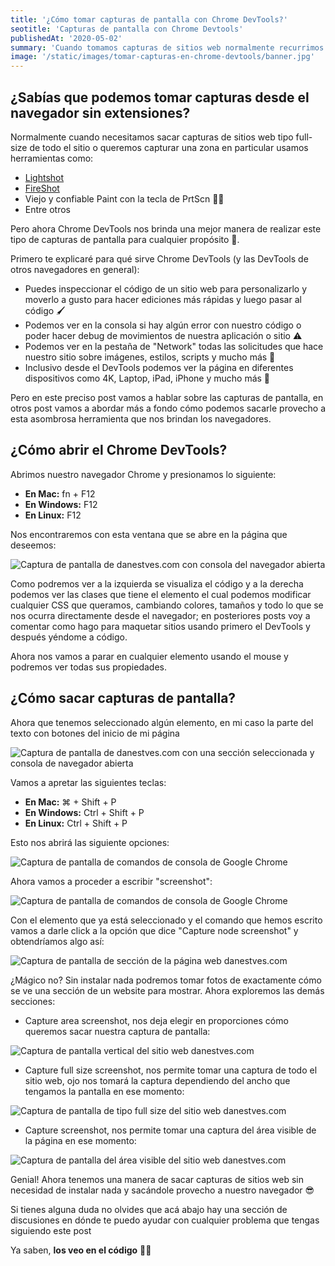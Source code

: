 ```yaml
---
title: '¿Cómo tomar capturas de pantalla con Chrome DevTools?'
seotitle: 'Capturas de pantalla con Chrome Devtools'
publishedAt: '2020-05-02'
summary: 'Cuando tomamos capturas de sitios web normalmente recurrimos a otras herramientas, pero el navegador nos puede ayudar a hacerlo mejor.'
image: '/static/images/tomar-capturas-en-chrome-devtools/banner.jpg'
---
```


## ¿Sabías que podemos tomar capturas desde el navegador sin extensiones?

Normalmente cuando necesitamos sacar capturas de sitios web tipo full-size de todo el sitio o queremos capturar una zona en particular usamos herramientas como:

- [Lightshot](https://prnt.sc/)
- [FireShot](https://chrome.google.com/webstore/detail/take-webpage-screenshots/mcbpblocgmgfnpjjppndjkmgjaogfceg?hl=es)
- Viejo y confiable Paint con la tecla de PrtScn 🧙‍♂️
- Entre otros

Pero ahora Chrome DevTools nos brinda una mejor manera de realizar este tipo de capturas de pantalla para cualquier propósito 🤩.

Primero te explicaré para qué sirve Chrome DevTools (y las DevTools de otros navegadores en general):

- Puedes inspeccionar el código de un sitio web para personalizarlo y moverlo a gusto para hacer ediciones más rápidas y luego pasar al código 🖌
- Podemos ver en la consola si hay algún error con nuestro código o poder hacer debug de movimientos de nuestra aplicación o sitio ⚠️
- Podemos ver en la pestaña de "Network" todas las solicitudes que hace nuestro sitio sobre imágenes, estilos, scripts y mucho más 📶
- Inclusivo desde el DevTools podemos ver la página en diferentes dispositivos como 4K, Laptop, iPad, iPhone y mucho más 📱

Pero en este preciso post vamos a hablar sobre las capturas de pantalla, en otros post vamos a abordar más a fondo cómo podemos sacarle provecho a esta asombrosa herramienta que nos brindan los navegadores.

## ¿Cómo abrir el Chrome DevTools?

Abrimos nuestro navegador Chrome y presionamos lo siguiente:

- **En Mac:** fn + F12
- **En Windows:** F12
- **En Linux:** F12

Nos encontraremos con esta ventana que se abre en la página que deseemos:

<Image
  src="/static/images/tomar-capturas-en-chrome-devtools/area-screenshot-devtools.png"
  alt="Captura de pantalla de danestves.com con consola del navegador abierta"
  width={1920}
  height={899}
/>

Como podremos ver a la izquierda se visualiza el código y a la derecha podemos ver las clases que tiene el elemento el cual podemos modificar cualquier CSS que queramos, cambiando colores, tamaños y todo lo que se nos ocurra directamente desde el navegador; en posteriores posts voy a comentar como hago para maquetar sitios usando primero el DevTools y después yéndome a código.

Ahora nos vamos a parar en cualquier elemento usando el mouse y podremos ver todas sus propiedades.

## ¿Cómo sacar capturas de pantalla?

Ahora que tenemos seleccionado algún elemento, en mi caso la parte del texto con botones del inicio de mi página

<Image
  src="/static/images/tomar-capturas-en-chrome-devtools/node-screenshot-with-devtools.png"
  alt="Captura de pantalla de danestves.com con una sección seleccionada y consola de navegador abierta"
  width={1920}
  height={513}
/>

Vamos a apretar las siguientes teclas:

- **En Mac:** ⌘ + Shift + P
- **En Windows:** Ctrl + Shift + P
- **En Linux:** Ctrl + Shift + P

Esto nos abrirá las siguiente opciones:

<Image
  src="/static/images/tomar-capturas-en-chrome-devtools/devtools-options.png"
  alt="Captura de pantalla de comandos de consola de Google Chrome"
  width={710}
  height={410}
/>

Ahora vamos a proceder a escribir "screenshot":

<Image
  src="/static/images/tomar-capturas-en-chrome-devtools/devtools-screenshot-options.png"
  alt="Captura de pantalla de comandos de consola de Google Chrome"
  width={832}
  height={336}
/>

Con el elemento que ya está seleccionado y el comando que hemos escrito vamos a darle click a la opción que dice "Capture node screenshot" y obtendríamos algo así:

<Image
  src="/static/images/tomar-capturas-en-chrome-devtools/node-screenshot.png"
  alt="Captura de pantalla de sección de la página web danestves.com"
  width={590}
  height={249}
/>

¿Mágico no? Sin instalar nada podremos tomar fotos de exactamente cómo se ve una sección de un website para mostrar. Ahora exploremos las demás secciones:

- Capture area screenshot, nos deja elegir en proporciones cómo queremos sacar nuestra captura de pantalla:

<Image
  src="/static/images/tomar-capturas-en-chrome-devtools/area-screenshot.png"
  alt="Captura de pantalla vertical del sitio web danestves.com"
  width={125}
  height={490}
/>

- Capture full size screenshot, nos permite tomar una captura de todo el sitio web, ojo nos tomará la captura dependiendo del ancho que tengamos la pantalla en ese momento:

<Image
  src="/static/images/tomar-capturas-en-chrome-devtools/full-size-screenshot.png"
  alt="Captura de pantalla de tipo full size del sitio web danestves.com"
  width={1091}
  height={2647}
/>

- Capture screenshot, nos permite tomar una captura del área visible de la página en ese momento:

<Image
  src="/static/images/tomar-capturas-en-chrome-devtools/visible-area-screenshot.png"
  alt="Captura de pantalla del área visible del sitio web danestves.com"
  width={1091}
  height={842}
/>

Genial! Ahora tenemos una manera de sacar capturas de sitios web sin necesidad de instalar nada y sacándole provecho a nuestro navegador 😎

Si tienes alguna duda no olvides que acá abajo hay una sección de discusiones en dónde te puedo ayudar con cualquier problema que tengas siguiendo este post

Ya saben, **los veo en el código** 👨‍💻
